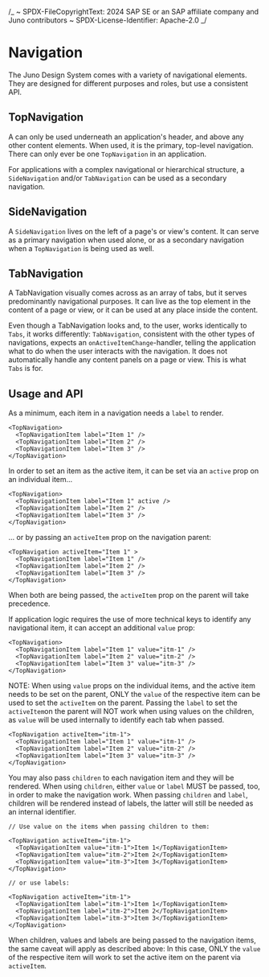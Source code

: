 /_
~ SPDX-FileCopyrightText: 2024 SAP SE or an SAP affiliate company and Juno contributors
~ SPDX-License-Identifier: Apache-2.0
_/


<Meta title="Navigation/Navigation" />

# Navigation

The Juno Design System comes with a variety of navigational elements. They are designed for different purposes and roles, but use a consistent API.

## TopNavigation

<Story of={TopNavigationDefaultStory} />

A can only be used underneath an application's header, and above any other content elements. When used, it is the primary, top-level navigation. There can only ever be one `TopNavigation` in an application.

For applications with a complex navigational or hierarchical structure, a `SideNavigation` and/or `TabNavigation` can be used as a secondary navigation.

## SideNavigation

<Story of={SideNavigationDefaultStory} />

A `SideNavigation` lives on the left of a page's or view's content. It can serve as a primary navigation when used alone, or as a secondary navigation when a `TopNavigation` is being used as well.

## TabNavigation

<Story of={TabNavigationDefaultStory} />

A TabNavigation visually comes across as an array of tabs, but it serves predominantly navigational purposes. It can live as the top element in the content of a page or view, or it can be used at any place inside the content.

Even though a TabNavigation looks and, to the user, works identically to `Tabs`, it works differently: `TabNavigation`, consistent with the other types of navigations, expects an `onActiveItemChange`-handler, telling the application what to do when the user interacts with the navigation. It does not automatically handle any content panels on a page or view. This is what `Tabs` is for.

## Usage and API

As a minimum, each item in a navigation needs a `label` to render.

```
<TopNavigation>
  <TopNavigationItem label="Item 1" />
  <TopNavigationItem label="Item 2" />
  <TopNavigationItem label="Item 3" />
</TopNavigation>
```

In order to set an item as the active item, it can be set via an `active` prop on an individual item…

```
<TopNavigation>
  <TopNavigationItem label="Item 1" active />
  <TopNavigationItem label="Item 2" />
  <TopNavigationItem label="Item 3" />
</TopNavigation>
```

… or by passing an `activeItem` prop on the navigation parent:

```
<TopNavigation activeItem="Item 1" >
  <TopNavigationItem label="Item 1" />
  <TopNavigationItem label="Item 2" />
  <TopNavigationItem label="Item 3" />
</TopNavigation>
```

When both are being passed, the `activeItem` prop on the parent will take precedence.

If application logic requires the use of more technical keys to identify any navigational item, it can accept an additional `value` prop:

```
<TopNavigation>
  <TopNavigationItem label="Item 1" value="itm-1" />
  <TopNavigationItem label="Item 2" value="itm-2" />
  <TopNavigationItem label="Item 3" value="itm-3" />
</TopNavigation>
```

NOTE: When using `value` props on the individual items, and the active item needs to be set on the parent, ONLY the `value` of the respective item can be used to set the `activeItem` on the parent. Passing the `label` to set the `activeItem`on the parent will NOT work when using values on the children, as `value` will be used internally to identify each tab when passed.

```
<TopNavigation activeItem="itm-1">
  <TopNavigationItem label="Item 1" value="itm-1" />
  <TopNavigationItem label="Item 2" value="itm-2" />
  <TopNavigationItem label="Item 3" value="itm-3" />
</TopNavigation>
```

You may also pass `children` to each navigation item and they will be rendered. When using `children`, either `value` or `label` MUST be passed, too, in order to make the navigation work. When passing `children` and `label`, children will be rendered instead of labels, the latter will still be needed as an internal identifier.

```
// Use value on the items when passing children to them:

<TopNavigation activeItem="itm-1">
  <TopNavigationItem value="itm-1">Item 1</TopNavigationItem>
  <TopNavigationItem value="itm-2">Item 2</TopNavigationItem>
  <TopNavigationItem value="itm-3">Item 3</TopNavigationItem>
</TopNavigation>

// or use labels:

<TopNavigation activeItem="itm-1">
  <TopNavigationItem label="itm-1">Item 1</TopNavigationItem>
  <TopNavigationItem label="itm-2">Item 2</TopNavigationItem>
  <TopNavigationItem label="itm-3">Item 3</TopNavigationItem>
</TopNavigation>

```

When children, values and labels are being passed to the navigation items, the same caveat will apply as described above: In this case, ONLY the `value` of the respective item will work to set the active item on the parent via `activeItem`.
